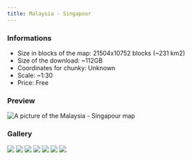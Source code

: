 ---
title: Malaysia - Singapour
---


### Informations
* Size in blocks of the map: 21504x10752 blocks (~231 km2)
* Size of the download: ~112GB
* Coordinates for chunky: Unknown
* Scale: ~1:30
* Price: Free


### Preview
<img src="/img/maps/previews/asia/malaysia-singapour.webp" alt="A picture of the Malaysia - Singapour map"></img>  

### Gallery
<Slider dots centerPadding="10px" arrows={false} infinite slidesToShow={1} slidesToScroll={1} pauseOnHover speed={500} autoplay autoplaySpeed={3000}>
    <img src="/img/maps/gallery/asia/malaysia-singapour/0.webp"></img>
    <img src="/img/maps/gallery/asia/malaysia-singapour/1.webp"></img>
    <img src="/img/maps/gallery/asia/malaysia-singapour/2.webp"></img>
    <img src="/img/maps/gallery/asia/malaysia-singapour/3.webp"></img>
    <img src="/img/maps/gallery/asia/malaysia-singapour/4.webp"></img>
    <img src="/img/maps/gallery/malaysia-singapour/5.webp"></img>
    <img src="/img/maps/gallery/asia/malaysia-singapour/6.webp"></img>
</Slider>